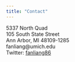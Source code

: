 ---
title: "Contact"
---
  
<link rel="stylesheet" href="styles.css" type="text/css">


5337 North Quad <br>
105 South State Street<br>
Ann Arbor, MI 48109-1285<br>
fanliang@umich.edu<br>
Twitter: [fanliang86](https://twitter.com/fanliang86)